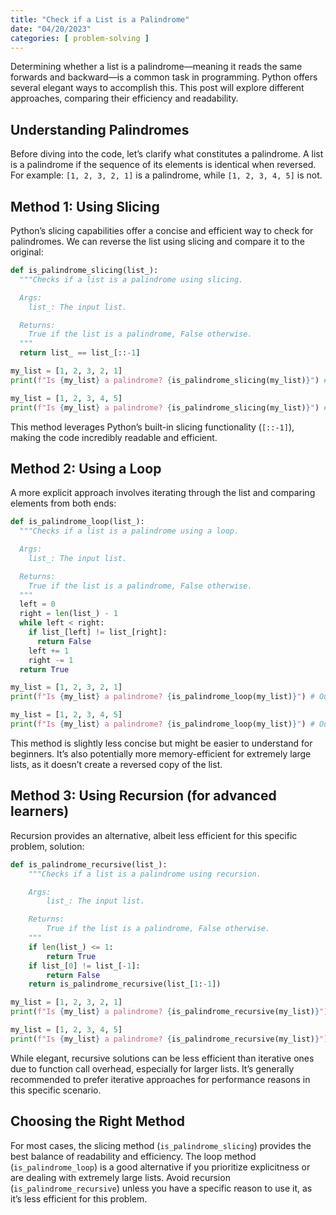 ```yaml
---
title: "Check if a List is a Palindrome"
date: "04/20/2023"
categories: [ problem-solving ]
---
```



Determining whether a list is a palindrome—meaning it reads the same forwards and backward—is a common task in programming.  Python offers several elegant ways to accomplish this. This post will explore different approaches, comparing their efficiency and readability.

## Understanding Palindromes

Before diving into the code, let's clarify what constitutes a palindrome.  A list is a palindrome if the sequence of its elements is identical when reversed. For example: `[1, 2, 3, 2, 1]` is a palindrome, while `[1, 2, 3, 4, 5]` is not.


## Method 1: Using Slicing

Python's slicing capabilities offer a concise and efficient way to check for palindromes.  We can reverse the list using slicing and compare it to the original:

```python
def is_palindrome_slicing(list_):
  """Checks if a list is a palindrome using slicing.

  Args:
    list_: The input list.

  Returns:
    True if the list is a palindrome, False otherwise.
  """
  return list_ == list_[::-1]

my_list = [1, 2, 3, 2, 1]
print(f"Is {my_list} a palindrome? {is_palindrome_slicing(my_list)}") # Output: True

my_list = [1, 2, 3, 4, 5]
print(f"Is {my_list} a palindrome? {is_palindrome_slicing(my_list)}") # Output: False
```

This method leverages Python's built-in slicing functionality (`[::-1]`), making the code incredibly readable and efficient.


## Method 2: Using a Loop

A more explicit approach involves iterating through the list and comparing elements from both ends:

```python
def is_palindrome_loop(list_):
  """Checks if a list is a palindrome using a loop.

  Args:
    list_: The input list.

  Returns:
    True if the list is a palindrome, False otherwise.
  """
  left = 0
  right = len(list_) - 1
  while left < right:
    if list_[left] != list_[right]:
      return False
    left += 1
    right -= 1
  return True

my_list = [1, 2, 3, 2, 1]
print(f"Is {my_list} a palindrome? {is_palindrome_loop(my_list)}") # Output: True

my_list = [1, 2, 3, 4, 5]
print(f"Is {my_list} a palindrome? {is_palindrome_loop(my_list)}") # Output: False
```

This method is slightly less concise but might be easier to understand for beginners.  It's also potentially more memory-efficient for extremely large lists, as it doesn't create a reversed copy of the list.


## Method 3: Using Recursion (for advanced learners)

Recursion provides an alternative, albeit less efficient for this specific problem, solution:

```python
def is_palindrome_recursive(list_):
    """Checks if a list is a palindrome using recursion.

    Args:
        list_: The input list.

    Returns:
        True if the list is a palindrome, False otherwise.
    """
    if len(list_) <= 1:
        return True
    if list_[0] != list_[-1]:
        return False
    return is_palindrome_recursive(list_[1:-1])

my_list = [1, 2, 3, 2, 1]
print(f"Is {my_list} a palindrome? {is_palindrome_recursive(my_list)}") # Output: True

my_list = [1, 2, 3, 4, 5]
print(f"Is {my_list} a palindrome? {is_palindrome_recursive(my_list)}") # Output: False
```

While elegant, recursive solutions can be less efficient than iterative ones due to function call overhead, especially for larger lists.  It's generally recommended to prefer iterative approaches for performance reasons in this specific scenario.


## Choosing the Right Method

For most cases, the slicing method (`is_palindrome_slicing`) provides the best balance of readability and efficiency.  The loop method (`is_palindrome_loop`) is a good alternative if you prioritize explicitness or are dealing with extremely large lists.  Avoid recursion (`is_palindrome_recursive`) unless you have a specific reason to use it, as it's less efficient for this problem.

